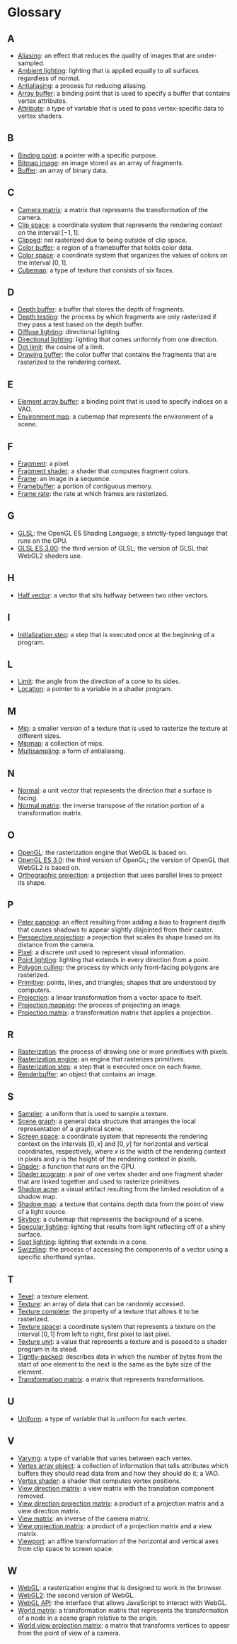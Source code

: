 # Glossary

## A

- [Aliasing](/a/webgl/framebuffers): an effect that reduces the quality of images that are under-sampled.
- [Ambient lighting](/a/webgl/lighting): lighting that is applied equally to all surfaces regardless of normal.
- [Antialiasing](/a/webgl/framebuffers): a process for reducing aliasing.
- [Array buffer](/a/webgl/attributes): a binding point that is used to specify a buffer that contains vertex attributes.
- [Attribute](/a/webgl/attributes): a type of variable that is used to pass vertex-specific data to vertex shaders.

## B

- [Binding point](/a/webgl/attributes): a pointer with a specific purpose.
- [Bitmap image](/a/webgl/shaders): an image stored as an array of fragments.
- [Buffer](/a/webgl/attributes): an array of binary data.

## C

- [Camera matrix](/a/webgl/3d): a matrix that represents the transformation of the camera.
- [Clip space](/a/webgl/shaders): a coordinate system that represents the rendering context on the interval $[-1,1]$.
- [Clipped](/a/webgl/shaders): not rasterized due to being outside of clip space.
- [Color buffer](/a/webgl/shaders): a region of a framebuffer that holds color data.
- [Color space](/a/webgl/shaders): a coordinate system that organizes the values of colors on the interval $[0,1]$.
- [Cubemap](/a/webgl/cubemaps): a type of texture that consists of six faces.

## D

- [Depth buffer](/a/webgl/3d): a buffer that stores the depth of fragments.
- [Depth testing](/a/webgl/3d): the process by which fragments are only rasterized if they pass a test based on the depth buffer.
- [Diffuse lighting](/a/webgl/lighting): directional lighting.
- [Directional lighting](/a/webgl/lighting): lighting that comes uniformly from one direction.
- [Dot limit](/a/webgl/lighting): the cosine of a limit.
- [Drawing buffer](/a/webgl/shaders): the color buffer that contains the fragments that are rasterized to the rendering context.

## E

- [Element array buffer](/a/webgl/attributes): a binding point that is used to specify indices on a VAO.
- [Environment map](/a/webgl/cubemaps): a cubemap that represents the environment of a scene.

## F

- [Fragment](/a/webgl/shaders): a pixel.
- [Fragment shader](/a/webgl/shaders): a shader that computes fragment colors.
- [Frame](/a/webgl/program-structure): an image in a sequence.
- [Framebuffer](/a/webgl/shaders): a portion of contiguous memory.
- [Frame rate](/a/webgl/program-structure): the rate at which frames are rasterized.

## G

- [GLSL](/a/webgl/shaders): the OpenGL ES Shading Language; a strictly-typed language that runs on the GPU.
- [GLSL ES 3.00](/a/webgl/shaders): the third version of GLSL; the version of GLSL that WebGL2 shaders use.

## H

- [Half vector](/a/webgl/lighting): a vector that sits halfway between two other vectors.

## I

- [Initialization step](/a/webgl/program-structure): a step that is executed once at the beginning of a program.

## L

- [Limit](/a/webgl/lighting): the angle from the direction of a cone to its sides.
- [Location](/a/webgl/attributes): a pointer to a variable in a shader program.

## M

- [Mip](/a/webgl/textures): a smaller version of a texture that is used to rasterize the texture at different sizes.
- [Mipmap](/a/webgl/textures): a collection of mips.
- [Multisampling](/a/webgl/framebuffers): a form of antialiasing.

## N

- [Normal](/a/webgl/lighting): a unit vector that represents the direction that a surface is facing.
- [Normal matrix](/a/webgl/lighting): the inverse transpose of the rotation portion of a transformation matrix.

## O

- [OpenGL](/a/webgl/introduction): the rasterization engine that WebGL is based on.
- [OpenGL ES 3.0](/a/webgl/introduction): the third version of OpenGL; the version of OpenGL that WebGL2 is based on.
- [Orthographic projection](/a/webgl/transformation): a projection that uses parallel lines to project its shape.

## P

- [Peter panning](/a/webgl/shadows): an effect resulting from adding a bias to fragment depth that causes shadows to appear slightly disjointed from their caster.
- [Perspective projection](/a/webgl/3d): a projection that scales its shape based on its distance from the camera.
- [Pixel](/a/webgl/introduction): a discrete unit used to represent visual information.
- [Point lighting](/a/webgl/lighting): lighting that extends in every direction from a point.
- [Polygon culling](/a/webgl/3d): the process by which only front-facing polygons are rasterized.
- [Primitive](/a/webgl/introduction): points, lines, and triangles; shapes that are understood by computers.
- [Projection](/a/webgl/transformation): a linear transformation from a vector space to itself.
- [Projection mapping](/a/webgl/textures): the process of projecting an image.
- [Projection matrix](/a/webgl/transformation): a transformation matrix that applies a projection.

## R

- [Rasterization](/a/webgl/introduction): the process of drawing one or more primitives with pixels.
- [Rasterization engine](/a/webgl/introduction): an engine that rasterizes primitives.
- [Rasterization step](/a/webgl/program-structure): a step that is executed once on each frame.
- [Renderbuffer](/a/webgl/framebuffers): an object that contains an image.

## S

- [Sampler](/a/webgl/textures): a uniform that is used to sample a texture.
- [Scene graph](/a/webgl/scene-graph): a general data structure that arranges the local representation of a graphical scene.
- [Screen space](/a/webgl/program-structure): a coordinate system that represents the rendering context on the intervals $[0,x]$ and $[0,y]$ for horizontal and vertical coordinates, respectively, where $x$ is the width of the rendering context in pixels and $y$ is the height of the rendering context in pixels.
- [Shader](/a/webgl/shaders): a function that runs on the GPU.
- [Shader program](/a/webgl/shaders): a pair of one vertex shader and one fragment shader that are linked together and used to rasterize primitives.
- [Shadow acne](/a/webgl/shadows): a visual artifact resulting from the limited resolution of a shadow map.
- [Shadow map](/a/webgl/shadows): a texture that contains depth data from the point of view of a light source.
- [Skybox](/a/webgl/cubemaps): a cubemap that represents the background of a scene.
- [Specular lighting](/a/webgl/lighting): lighting that results from light reflecting off of a shiny surface.
- [Spot lighting](/a/webgl/lighting): lighting that extends in a cone.
- [Swizzling](/a/webgl/transformation): the process of accessing the components of a vector using a specific shorthand syntax.

## T

- [Texel](/a/webgl/textures): a texture element.
- [Texture](/a/webgl/textures): an array of data that can be randomly accessed.
- [Texture complete](/a/webgl/textures): the property of a texture that allows it to be rasterized.
- [Texture space](/a/webgl/textures): a coordinate system that represents a texture on the interval $[0,1]$ from left to right, first pixel to last pixel.
- [Texture unit](/a/webgl/textures): a value that represents a texture and is passed to a shader program in its stead.
- [Tightly-packed](/a/webgl/attributes): describes data in which the number of bytes from the start of one element to the next is the same as the byte size of the element.
- [Transformation matrix](/a/webgl/transformation): a matrix that represents transformations.

## U

- [Uniform](/a/webgl/uniforms): a type of variable that is uniform for each vertex.

## V

- [Varying](/a/webgl/varyings): a type of variable that varies between each vertex.
- [Vertex array object](/a/webgl/attributes): a collection of information that tells attributes which buffers they should read data from and how they should do it; a VAO.
- [Vertex shader](/a/webgl/shaders): a shader that computes vertex positions.
- [View direction matrix](/a/webgl/cubemaps): a view matrix with the translation component removed.
- [View direction projection matrix](/a/webgl/cubemaps): a product of a projection matrix and a view direction matrix.
- [View matrix](/a/webgl/3d): an inverse of the camera matrix.
- [View projection matrix](/a/webgl/3d): a product of a projection matrix and a view matrix.
- [Viewport](/a/webgl/program-structure): an affine transformation of the horizontal and vertical axes from clip space to screen space.

## W

- [WebGL](/a/webgl/introduction): a rasterization engine that is designed to work in the browser.
- [WebGL2](/a/webgl/introduction): the second version of WebGL.
- [WebGL API](/a/webgl/introduction): the interface that allows JavaScript to interact with WebGL.
- [World matrix](/a/webgl/scene-graph): a transformation matrix that represents the transformation of a node in a scene graph relative to the origin.
- [World view projection matrix](/a/webgl/3d): a matrix that transforms vertices to appear from the point of view of a camera.
